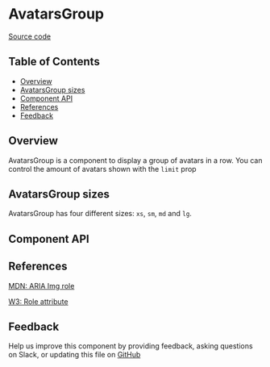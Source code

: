 
# AvatarsGroup

[Source code](https://github.com/leemonade/bubbles/tree/main/packages/components/src/informative/AvatarsGroup/AvatarsGroup.js)

## Table of Contents

<!-- START doctoc generated TOC please keep comment here to allow auto update -->
<!-- DON'T EDIT THIS SECTION, INSTEAD RE-RUN doctoc TO UPDATE -->

- [Overview](#overview)
- [AvatarsGroup sizes](#avatarsgroup-sizes)
- [Component API](#component-api)
- [References](#references)
- [Feedback](#feedback)

## Overview

AvatarsGroup is a component to display a group of avatars in a row. You can control the amount of avatars shown with the `limit` prop

<ThemeProvider>
  <AvatarsGroup
    data={[
      { fullName: 'John Doe' },
      { fullName: 'Mary Jane' },
      { fullName: 'Peter Parker' },
      { fullName: 'Will Teacher' },
      { fullName: 'Tony Stark' },
    ]}
  />
  <Space></Space>
  <AvatarsGroup
    limit={5}
    data={[
      { fullName: 'John Doe' },
      { fullName: 'Mary Jane' },
      { fullName: 'Peter Parker' },
      { fullName: 'Will Teacher' },
      { fullName: 'Tony Stark' },
    ]}
  />
</ThemeProvider>

## AvatarsGroup sizes

AvatarsGroup has four different sizes: `xs`, `sm`, `md` and `lg`.

<ThemeProvider>
  <Group style={{ gap: 48 }}>
    <AvatarsGroup size="xs" data={[{ fullName: 'John Doe' }, { fullName: 'Mary Jane' }]} />
    <AvatarsGroup data={[{ fullName: 'John Doe' }, { fullName: 'Mary Jane' }]} />
    <AvatarsGroup size="md" data={[{ fullName: 'John Doe' }, { fullName: 'Mary Jane' }]} />
    <AvatarsGroup size="lg" data={[{ fullName: 'John Doe' }, { fullName: 'Mary Jane' }]} />
  </Group>
</ThemeProvider>

## Component API

<Preview>
  <Story id="atoms-informative-avatarsgroup--playground" />
</Preview>

<Props of={AvatarsGroup} />

## References

[MDN: ARIA Img role](https://developer.mozilla.org/en-US/docs/Web/Accessibility/ARIA/Roles/img_role)

[W3: Role attribute](https://www.w3.org/WAI/PF/HTML/wiki/RoleAttribute)

## Feedback

Help us improve this component by providing feedback, asking questions on Slack, or updating this file on
[GitHub](https://github.com/leemonade/bubbles/edit/main/packages/components/src/informative/AvatarsGroup/AvatarsGroup.mdx)
